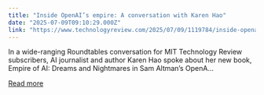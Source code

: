 ```yaml
---
title: "Inside OpenAI’s empire: A conversation with Karen Hao"
date: "2025-07-09T09:10:29.000Z"
link: "https://www.technologyreview.com/2025/07/09/1119784/inside-openais-empire-a-conversation-with-karen-hao/"
---
```


In a wide-ranging Roundtables conversation for MIT Technology Review subscribers, AI journalist and author Karen Hao spoke about her new book, Empire of AI: Dreams and Nightmares in Sam Altman’s OpenA...

[Read more](https://www.technologyreview.com/2025/07/09/1119784/inside-openais-empire-a-conversation-with-karen-hao/)
